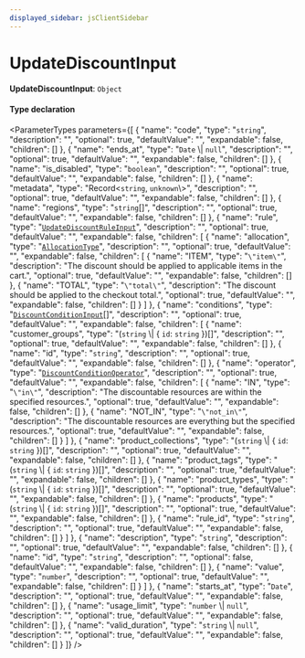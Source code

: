 ```yaml
---
displayed_sidebar: jsClientSidebar
---
```



# UpdateDiscountInput

 **UpdateDiscountInput**: `Object`

#### Type declaration

<ParameterTypes parameters={[
  {
    "name": "code",
    "type": "`string`",
    "description": "",
    "optional": true,
    "defaultValue": "",
    "expandable": false,
    "children": []
  },
  {
    "name": "ends_at",
    "type": "`Date` \\| ``null``",
    "description": "",
    "optional": true,
    "defaultValue": "",
    "expandable": false,
    "children": []
  },
  {
    "name": "is_disabled",
    "type": "`boolean`",
    "description": "",
    "optional": true,
    "defaultValue": "",
    "expandable": false,
    "children": []
  },
  {
    "name": "metadata",
    "type": "Record<`string`, `unknown`\\>",
    "description": "",
    "optional": true,
    "defaultValue": "",
    "expandable": false,
    "children": []
  },
  {
    "name": "regions",
    "type": "`string`[]",
    "description": "",
    "optional": true,
    "defaultValue": "",
    "expandable": false,
    "children": []
  },
  {
    "name": "rule",
    "type": "[`UpdateDiscountRuleInput`](internal.UpdateDiscountRuleInput.mdx)",
    "description": "",
    "optional": true,
    "defaultValue": "",
    "expandable": false,
    "children": [
      {
        "name": "allocation",
        "type": "[`AllocationType`](../enums/internal.internal.AllocationType.mdx)",
        "description": "",
        "optional": true,
        "defaultValue": "",
        "expandable": false,
        "children": [
          {
            "name": "ITEM",
            "type": "``\"item\"``",
            "description": "The discount should be applied to applicable items in the cart.",
            "optional": true,
            "defaultValue": "",
            "expandable": false,
            "children": []
          },
          {
            "name": "TOTAL",
            "type": "``\"total\"``",
            "description": "The discount should be applied to the checkout total.",
            "optional": true,
            "defaultValue": "",
            "expandable": false,
            "children": []
          }
        ]
      },
      {
        "name": "conditions",
        "type": "[`DiscountConditionInput`](internal.DiscountConditionInput.mdx)[]",
        "description": "",
        "optional": true,
        "defaultValue": "",
        "expandable": false,
        "children": [
          {
            "name": "customer_groups",
            "type": "(`string` \\| { `id`: `string`  })[]",
            "description": "",
            "optional": true,
            "defaultValue": "",
            "expandable": false,
            "children": []
          },
          {
            "name": "id",
            "type": "`string`",
            "description": "",
            "optional": true,
            "defaultValue": "",
            "expandable": false,
            "children": []
          },
          {
            "name": "operator",
            "type": "[`DiscountConditionOperator`](../enums/internal.DiscountConditionOperator.mdx)",
            "description": "",
            "optional": true,
            "defaultValue": "",
            "expandable": false,
            "children": [
              {
                "name": "IN",
                "type": "``\"in\"``",
                "description": "The discountable resources are within the specified resources.",
                "optional": true,
                "defaultValue": "",
                "expandable": false,
                "children": []
              },
              {
                "name": "NOT_IN",
                "type": "``\"not_in\"``",
                "description": "The discountable resources are everything but the specified resources.",
                "optional": true,
                "defaultValue": "",
                "expandable": false,
                "children": []
              }
            ]
          },
          {
            "name": "product_collections",
            "type": "(`string` \\| { `id`: `string`  })[]",
            "description": "",
            "optional": true,
            "defaultValue": "",
            "expandable": false,
            "children": []
          },
          {
            "name": "product_tags",
            "type": "(`string` \\| { `id`: `string`  })[]",
            "description": "",
            "optional": true,
            "defaultValue": "",
            "expandable": false,
            "children": []
          },
          {
            "name": "product_types",
            "type": "(`string` \\| { `id`: `string`  })[]",
            "description": "",
            "optional": true,
            "defaultValue": "",
            "expandable": false,
            "children": []
          },
          {
            "name": "products",
            "type": "(`string` \\| { `id`: `string`  })[]",
            "description": "",
            "optional": true,
            "defaultValue": "",
            "expandable": false,
            "children": []
          },
          {
            "name": "rule_id",
            "type": "`string`",
            "description": "",
            "optional": true,
            "defaultValue": "",
            "expandable": false,
            "children": []
          }
        ]
      },
      {
        "name": "description",
        "type": "`string`",
        "description": "",
        "optional": true,
        "defaultValue": "",
        "expandable": false,
        "children": []
      },
      {
        "name": "id",
        "type": "`string`",
        "description": "",
        "optional": false,
        "defaultValue": "",
        "expandable": false,
        "children": []
      },
      {
        "name": "value",
        "type": "`number`",
        "description": "",
        "optional": true,
        "defaultValue": "",
        "expandable": false,
        "children": []
      }
    ]
  },
  {
    "name": "starts_at",
    "type": "`Date`",
    "description": "",
    "optional": true,
    "defaultValue": "",
    "expandable": false,
    "children": []
  },
  {
    "name": "usage_limit",
    "type": "`number` \\| ``null``",
    "description": "",
    "optional": true,
    "defaultValue": "",
    "expandable": false,
    "children": []
  },
  {
    "name": "valid_duration",
    "type": "`string` \\| ``null``",
    "description": "",
    "optional": true,
    "defaultValue": "",
    "expandable": false,
    "children": []
  }
]} />
